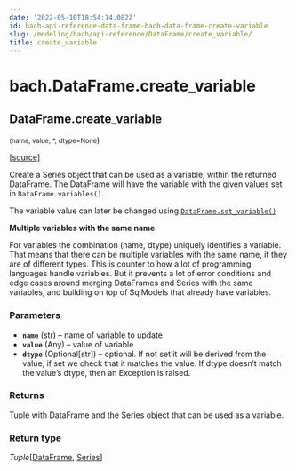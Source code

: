 ```yaml
---
date: '2022-05-10T18:54:14.082Z'
id: bach-api-reference-data-frame-bach-data-frame-create-variable
slug: /modeling/bach/api-reference/DataFrame/create_variable/
title: create_variable
---
```


# bach.DataFrame.create_variable

<div className="method">

## <span className="additional-name">DataFrame.</span><span className="name">create_variable</span>

<small className="parameter-list">(<span className="parameter" id="name">name</span>, <span className="parameter" id="value">value</span>, <span className="parameter" id="*">\*</span>, <span className="parameter" id="dtype">dtype=None</span></small>)


&#8203;<span className="view-source">[[source]](https://github.com/objectiv/objectiv-analytics/blob/main/bach/bach/dataframe.py)</span>

<div className="content">

Create a Series object that can be used as a variable, within the returned DataFrame. The
DataFrame will have the variable with the given values set in `DataFrame.variables()`.

The variable value can later be changed using [`DataFrame.set_variable()`](/modeling/bach/api-reference/DataFrame/bach.DataFrame.set_variable.mdx)

**Multiple variables with the same name**

For variables the combination (name, dtype) uniquely identifies a variable. That means that there
can be multiple variables with the same name, if they are of different types. This is counter to
how a lot of programming languages handle variables. But it prevents a lot of error conditions and
edge cases around merging DataFrames and Series with the same variables, and building on top of
SqlModels that already have variables.


### Parameters

* **`name`** (str) – name of variable to update
* **`value`** (Any) – value of variable
* **`dtype`** (Optional[str]) – optional. If not set it will be derived from the value, if set we check that it
matches the value. If dtype doesn’t match the value’s dtype, then an Exception is raised.



### Returns

Tuple with DataFrame and the Series object that can be used as a variable.



### Return type

*Tuple*[[DataFrame](/modeling/bach/api-reference/DataFrame/index.mdx), [Series](/modeling/bach/api-reference/Series/index.mdx)]



</div>


</div>
